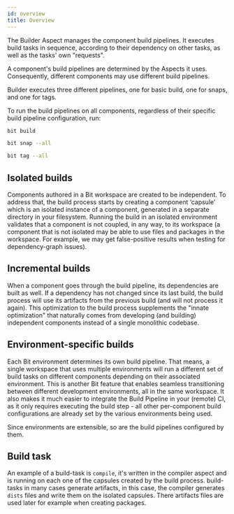 ```yaml
---
id: overview
title: Overview
---
```


The Builder Aspect manages the component build pipelines. It executes build tasks in sequence, according to their dependency on other tasks, as well as the tasks' own "requests".

A component's build pipelines are determined by the Aspects it uses. Consequently, different components may use different build pipelines.

Builder executes three different pipelines, one for basic build, one for snaps, and one for tags.

To run the build pipelines on all components, regardless of their specific build pipeline configuration, run:

```bash title="Build pipeline (output does not persist"
bit build
```

```bash title="Build pipeline + snap pipeline (output is persisted in component versions)"
bit snap --all
```

```bash title="Build pipeline + tag pipeline (output is persisted in component versions)"
bit tag --all
```

## Isolated builds

Components authored in a Bit workspace are created to be independent.
To address that, the build process starts by creating a component ‘capsule’ which is an isolated instance of a component, generated in a separate directory in your filesystem.
Running the build in an isolated environment validates that a component is not coupled, in any way, to its workspace (a component that is not isolated may be able to use files and packages in the workspace.
For example, we may get false-positive results when testing for dependency-graph issues).

## Incremental builds

When a component goes through the build pipeline, its dependencies are built as well. If a dependency has not changed since its last build, the build process will use its artifacts from the previous build (and will not process it again). This optimization to the build process supplements the "innate optimization" that naturally comes from developing (and building) independent components instead of a single monolithic codebase.

## Environment-specific builds

Each Bit environment determines its own build pipeline. That means, a single workspace that uses multiple environments will run a different set of build tasks on different components depending on their associated environment. This is another Bit feature that enables seamless transitioning between different development environments, all in the same workspace. It also makes it much easier to integrate the Build Pipeline in your (remote) CI, as it only requires executing the build step - all other per-component build configurations are already set by the various environments being used.

Since environments are extensible, so are the build pipelines configured by them.

## Build task

An example of a build-task is `compile`, it's written in the compiler aspect and is running on each one of the capsules created by the build process. build-tasks in many cases generate artifacts, in this case, the compiler generates `dists` files and write them on the isolated capsules. There artifacts files are used later for example when creating packages.
